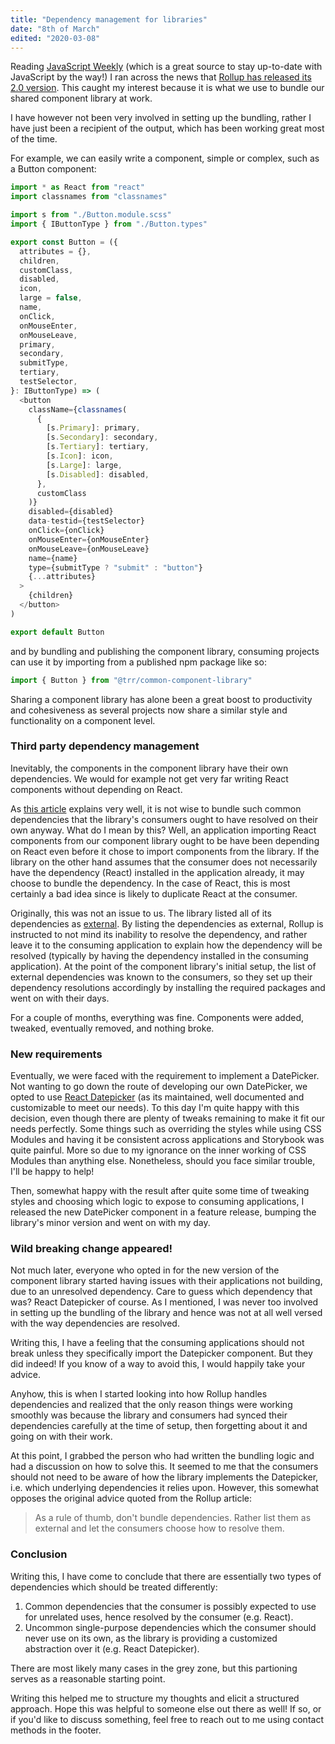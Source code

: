 ```yaml
---
title: "Dependency management for libraries"
date: "8th of March"
edited: "2020-03-08"
---
```


Reading [JavaScript Weekly](https://javascriptweekly.com/) (which is a great source to stay up-to-date with JavaScript by the way!) I ran across the news that [Rollup has released its 2.0 version](https://github.com/rollup/rollup/releases/tag/v2.0.0). This caught my interest because it is what we use to bundle our shared component library at work.

I have however not been very involved in setting up the bundling, rather I have just been a recipient of the output, which has been working great most of the time.

For example, we can easily write a component, simple or complex, such as a Button component:

```javascript
import * as React from "react"
import classnames from "classnames"

import s from "./Button.module.scss"
import { IButtonType } from "./Button.types"

export const Button = ({
  attributes = {},
  children,
  customClass,
  disabled,
  icon,
  large = false,
  name,
  onClick,
  onMouseEnter,
  onMouseLeave,
  primary,
  secondary,
  submitType,
  tertiary,
  testSelector,
}: IButtonType) => (
  <button
    className={classnames(
      {
        [s.Primary]: primary,
        [s.Secondary]: secondary,
        [s.Tertiary]: tertiary,
        [s.Icon]: icon,
        [s.Large]: large,
        [s.Disabled]: disabled,
      },
      customClass
    )}
    disabled={disabled}
    data-testid={testSelector}
    onClick={onClick}
    onMouseEnter={onMouseEnter}
    onMouseLeave={onMouseLeave}
    name={name}
    type={submitType ? "submit" : "button"}
    {...attributes}
  >
    {children}
  </button>
)

export default Button
```

and by bundling and publishing the component library, consuming projects can use it by importing from a published npm package like so:

```javascript
import { Button } from "@trr/common-component-library"
```

Sharing a component library has alone been a great boost to productivity and cohesiveness as several projects now share a similar style and functionality on a component level.

### Third party dependency management

Inevitably, the components in the component library have their own dependencies. We would for example not get very far writing React components without depending on React.

As [this article](https://engineering.mixmax.com/blog/rollup-externals/) explains very well, it is not wise to bundle such common dependencies that the library's consumers ought to have resolved on their own anyway. What do I mean by this? Well, an application importing React components from our component library ought to be have been depending on React even before it chose to import components from the library. If the library on the other hand assumes that the consumer does not necessarily have the dependency (React) installed in the application already, it may choose to bundle the dependency. In the case of React, this is most certainly a bad idea since is likely to duplicate React at the consumer.

Originally, this was not an issue to us. The library listed all of its dependencies as [external](https://rollupjs.org/guide/en/#external). By listing the dependencies as external, Rollup is instructed to not mind its inability to resolve the dependency, and rather leave it to the consuming application to explain how the dependency will be resolved (typically by having the dependency installed in the consuming application). At the point of the component library's initial setup, the list of external dependencies was known to the consumers, so they set up their dependency resolutions accordingly by installing the required packages and went on with their days.

For a couple of months, everything was fine. Components were added, tweaked, eventually removed, and nothing broke.

### New requirements

Eventually, we were faced with the requirement to implement a DatePicker. Not wanting to go down the route of developing our own DatePicker, we opted to use [React Datepicker](https://github.com/Hacker0x01/react-datepicker) (as its maintained, well documented and customizable to meet our needs). To this day I'm quite happy with this decision, even though there are plenty of tweaks remaining to make it fit our needs perfectly. Some things such as overriding the styles while using CSS Modules and having it be consistent across applications and Storybook was quite painful. More so due to my ignorance on the inner working of CSS Modules than anything else. Nonetheless, should you face similar trouble, I'll be happy to help!

Then, somewhat happy with the result after quite some time of tweaking styles and choosing which logic to expose to consuming applications, I released the new DatePicker component in a feature release, bumping the library's minor version and went on with my day.

### Wild breaking change appeared!

Not much later, everyone who opted in for the new version of the component library started having issues with their applications not building, due to an unresolved dependency. Care to guess which dependency that was? React Datepicker of course. As I mentioned, I was never too involved in setting up the bundling of the library and hence was not at all well versed with the way dependencies are resolved.

Writing this, I have a feeling that the consuming applications should not break unless they specifically import the Datepicker component. But they did indeed! If you know of a way to avoid this, I would happily take your advice.

Anyhow, this is when I started looking into how Rollup handles dependencies and realized that the only reason things were working smoothly was because the library and consumers had synced their dependencies carefully at the time of setup, then forgetting about it and going on with their work.

At this point, I grabbed the person who had written the bundling logic and had a discussion on how to solve this. It seemed to me that the consumers should not need to be aware of how the library implements the Datepicker, i.e. which underlying dependencies it relies upon. However, this somewhat opposes the original advice quoted from the Rollup article:

> As a rule of thumb, don't bundle dependencies. Rather list them as external and let the consumers choose how to resolve them.

### Conclusion

Writing this, I have come to conclude that there are essentially two types of dependencies which should be treated differently:

1. Common dependencies that the consumer is possibly expected to use for unrelated uses, hence resolved by the consumer (e.g. React).
2. Uncommon single-purpose dependencies which the consumer should never use on its own, as the library is providing a customized abstraction over it (e.g. React Datepicker).

There are most likely many cases in the grey zone, but this partioning serves as a reasonable starting point.

Writing this helped me to structure my thoughts and elicit a structured approach. Hope this was helpful to someone else out there as well! If so, or if you'd like to discuss something, feel free to reach out to me using contact methods in the footer.
